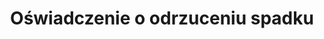 ---
slug: oswiadczenie-o-odrzuceniu-spadku
title: Oświadczenie o odrzuceniu spadku
categories: [rodzina]
---